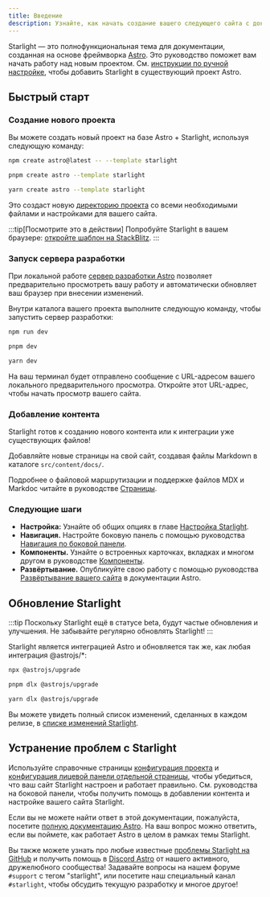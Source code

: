 ```yaml
---
title: Введение
description: Узнайте, как начать создание вашего следующего сайта с документацией с помощью Starlight от Astro.
---
```



Starlight — это полнофункциональная тема для документации, созданная на основе фреймворка [Astro](https://astro.build).
Это руководство поможет вам начать работу над новым проектом.
См. [инструкции по ручной настройке](/ru/manual-setup/), чтобы добавить Starlight в существующий проект Astro.

## Быстрый старт

### Создание нового проекта

Вы можете создать новый проект на базе Astro + Starlight, используя следующую команду:

<Tabs>
<TabItem label="npm">

```sh
npm create astro@latest -- --template starlight
```

</TabItem>
<TabItem label="pnpm">

```sh
pnpm create astro --template starlight
```

</TabItem>
<TabItem label="Yarn">

```sh
yarn create astro --template starlight
```

</TabItem>
</Tabs>

Это создаст новую [директорию проекта](/ru/guides/project-structure/) со всеми необходимыми файлами и настройками для вашего сайта.

:::tip[Посмотрите это в действии]
Попробуйте Starlight в вашем браузере:
[откройте шаблон на StackBlitz](https://stackblitz.com/github/withastro/starlight/tree/main/examples/basics).
:::

### Запуск сервера разработки

При локальной работе [сервер разработки Astro](https://docs.astro.build/ru/reference/cli-reference/#astro-dev) позволяет предварительно просмотреть вашу работу и автоматически обновляет ваш браузер при внесении изменений.

Внутри каталога вашего проекта выполните следующую команду, чтобы запустить сервер разработки:

<Tabs>
<TabItem label="npm">

```sh
npm run dev
```

</TabItem>
<TabItem label="pnpm">

```sh
pnpm dev
```

</TabItem>
<TabItem label="Yarn">

```sh
yarn dev
```

</TabItem>
</Tabs>

На ваш терминал будет отправлено сообщение с URL-адресом вашего локального предварительного просмотра.
Откройте этот URL-адрес, чтобы начать просмотр вашего сайта.

### Добавление контента

Starlight готов к созданию нового контента или к интеграции уже существующих файлов!

Добавляйте новые страницы на свой сайт, создавая файлы Markdown в каталоге `src/content/docs/`.

Подробнее о файловой маршрутизации и поддержке файлов MDX и Markdoc читайте в руководстве [Страницы](/ru/guides/pages/).

### Следующие шаги

- **Настройка:** Узнайте об общих опциях в главе [Настройка Starlight](/ru/guides/customization/).
- **Навигация.** Настройте боковую панель с помощью руководства [Навигация по боковой панели](/ru/guides/sidebar/).
- **Компоненты.** Узнайте о встроенных карточках, вкладках и многом другом в руководстве [Компоненты](/ru/guides/components/).
- **Развёртывание.** Опубликуйте свою работу с помощью руководства [Развёртывание вашего сайта](https://docs.astro.build/ru/guides/deploy/) в документации Astro.

## Обновление Starlight

:::tip
Поскольку Starlight ещё в статусе beta, будут частые обновления и улучшения.
Не забывайте регулярно обновлять Starlight!
:::

Starlight является интеграцией Astro и обновляется так же, как любая интеграция @astrojs/\*:

<Tabs>
<TabItem label="npm">

```sh
npx @astrojs/upgrade
```

</TabItem>
<TabItem label="pnpm">

```sh
pnpm dlx @astrojs/upgrade
```

</TabItem>
<TabItem label="Yarn">

```sh
yarn dlx @astrojs/upgrade
```

</TabItem>
</Tabs>

Вы можете увидеть полный список изменений, сделанных в каждом релизе,
в [списке изменений Starlight](https://github.com/withastro/starlight/blob/main/packages/starlight/CHANGELOG.md).

## Устранение проблем с Starlight

Используйте справочные страницы [конфигурация проекта](/ru/reference/configuration/) и [конфигурация лицевой панели отдельной страницы](/ru/reference/frontmatter/), чтобы убедиться, что ваш сайт Starlight настроен и работает правильно.
См. руководства на боковой панели, чтобы получить помощь в добавлении контента и настройке вашего сайта Starlight.

Если вы не можете найти ответ в этой документации, пожалуйста, посетите [полную документацию Astro](https://docs.astro.build/ru/).
На ваш вопрос можно ответить, если вы поймете, как работает Astro в целом в рамках темы Starlight.

Вы также можете узнать про любые известные [проблемы Starlight на GitHub](https://github.com/withastro/starlight/issues) и получить помощь в
[Discord Astro](https://astro.build/chat/) от нашего активного, дружелюбного сообщества!
Задавайте вопросы на нашем форуме `#support` с тегом "starlight", или посетите наш специальный канал `#starlight`,
чтобы обсудить текущую разработку и многое другое!
